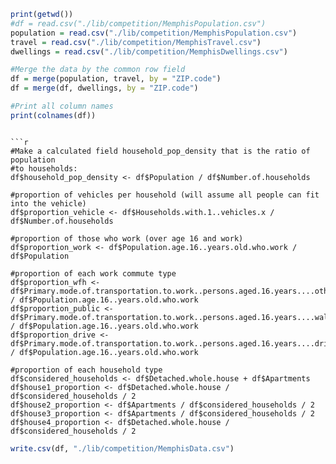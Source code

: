 ```r
print(getwd())
#df = read.csv("./lib/competition/MemphisPopulation.csv")
population = read.csv("./lib/competition/MemphisPopulation.csv")
travel = read.csv("./lib/competition/MemphisTravel.csv")
dwellings = read.csv("./lib/competition/MemphisDwellings.csv")

#Merge the data by the common row field
df = merge(population, travel, by = "ZIP.code")
df = merge(df, dwellings, by = "ZIP.code")

#Print all column names 
print(colnames(df))
```

```

```r

#Make a calculated field household_pop_density that is the ratio of population
#to households:
df$household_pop_density <- df$Population / df$Number.of.households

#proportion of vehicles per household (will assume all people can fit into the vehicle)
df$proportion_vehicle <- df$Households.with.1..vehicles.x / df$Number.of.households

#proportion of those who work (over age 16 and work)
df$proportion_work <- df$Population.age.16..years.old.who.work / df$Population

#proportion of each work commute type
df$proportion_wfh <- df$Primary.mode.of.transportation.to.work..persons.aged.16.years....other.and.work.from.home / df$Population.age.16..years.old.who.work
df$proportion_public <- df$Primary.mode.of.transportation.to.work..persons.aged.16.years....walking.or.public.transit / df$Population.age.16..years.old.who.work
df$proportion_drive <- df$Primary.mode.of.transportation.to.work..persons.aged.16.years....driving / df$Population.age.16..years.old.who.work

#proportion of each household type
df$considered_households <- df$Detached.whole.house + df$Apartments
df$house1_proportion <- df$Detached.whole.house / df$considered_households / 2
df$house2_proportion <- df$Apartments / df$considered_households / 2
df$house3_proportion <- df$Apartments / df$considered_households / 2
df$house4_proportion <- df$Detached.whole.house / df$considered_households / 2
```


```r

write.csv(df, "./lib/competition/MemphisData.csv")

```
